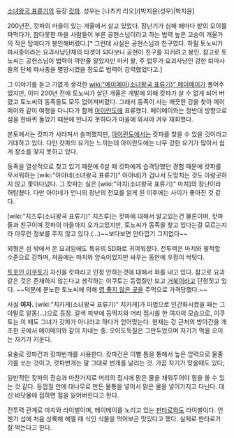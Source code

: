 [[소녀왕국 표류기]]의 등장 [[캇파]]. 성우는 [나츠키 리오]/[박지윤(성우)|박지윤]

200년전, 캇파의 마을이 있는 개울에서 살고 있었다. 장난기가 심해 해마다 밭의 오이를 파먹다가, 참다못한 마을 사람들이 부른 공현스님이라고 하는 법력 높은 고승이 개울가의 작은 탑에다가 봉인해버렸다.[* 그런데 사실은 공현스님과 친구였다. 하필 토노씨가 파사종이라는 요괴사냥단체의 타겟이 되다보니 공현이 친구를 지키려고 봉인. 참고로 토노씨는 공현스님이 법력이 약한줄 알았지만 마키 왈, 주 업무가 요괴사냥인 강한 퇴마사들의 단체 파사종을 멸망시켰을 정도로 법력이 강력했었다고.]

그 이야기를 듣고 가엾게 생각한 [[wiki:"메이메이(소녀왕국 표류기)" 메이메이]]가 풀어주었지만, 이미 200년 전에 토노씨가 살던 개울은 개발에 의해 캇파가 살 수 없게 되어 버렸고 토노씨의 동족들도 모두 없어져버렸다. 그래서 동족이 사는 깨끗한 강을 찾아 메이메이와 같이 여행을 다니다가 함께 [[아이란도]]에 표류했다. 메이메이와는 정반대 방향으로 섬을 한바퀴 돌았기 때문에 만나지 못하다가 마을에 와서야 겨우 재회했다.

본토에서는 캇파가 사라져서 슬퍼했지만, [[아이란도]]에서는 캇파를 찾을 수 있을 것이라고 기대하고 있다. 다만 캇파의 요기는 느끼는데 아이란도에는 너무 강한 요기가 많아서 쉽게 장소를 찾지 못하고 있다.

동족을 열성적으로 찾고 있기 때문에 6살 때 캇파에게 습격당했던 경험 때문에 캇파를 무서워하는 [wiki:"아야네(소녀왕국 표류기)" 아야네]가 겁나서 도망치는 것도 아랑곳하지 않고 쫓아다녔다. 그 캇파는 실은 [wiki:"마치(소녀왕국 표류기)" 마치]의 장난이라 허탕쳤다. 다만 아야네가 언니의 장난의 전모를 알게 된 이후에는 사이가 좋아진 것 같다. 

[wiki:"치즈루(소녀왕국 표류기)" 치즈루]는 캇파에 대해서 알고있는건 물론이며, 캇파들과 친구이며 캇파의 마을까지 오가고있지만, 토노씨가 동족을 찾고 있다는걸 모르는지라 아무런 정보를 주지 않고 있다.(…)~~보다보면 안타깝기 그지없다~~

외형은 섬 밖에서 온 요괴임에도 특유의 SD화로 귀여워졌다. 전투력은 마치와 필적할 수준으로 강하며, 처음에는 마치와 앙숙이었지만 싸우는 동안에 우정이 싹텃다.

[[토호인 이쿠토]]가 자신을 캇파라고 인정 안하는것에 대해서 화를 내고 있다. 참고로 요괴 같은 것은 존재하지 않는다고 생각하는 이쿠토는 등껍질만 보고 [[거북이]]라고 단정짓고 있다. ~~덕분에 분노한 토노씨에 의해 [[영 좋지 않은 곳]]을 주먹으로 가격당했다.~~

사실 '''여자.''' [wiki:"치카게(소녀왕국 표류기)" 치카게]가 마법으로 인간화시켰을 때는 그야말로 알몸(…)으로 등장. 갈색 피부에 등딱지와 머리 접시를 한 여자의 모습으로, 이쿠토는 이 때도 그녀가 갓파가 아니라고 하다가 얻어맞는다. 현재는 강 근처의 방아간을 개조한 곳에서 메이메이와 같이 지내는 중. 오이도둑질은 그만두었으며 자기가 먹을 오이는 자기가 키운다.

요술로 캇파건과 캇파번개를 사용한다. 캇파건은 이빨 틈을 통해서 높은 압력으로 물줄기를 쏘는 것이고, 캇파번개는 말 그대로 번개를 날리는 것. 가끔 자기가 맞을때도 있다;

일반적인 캇파의 전승과 마찬가지로 머리의 접시에 맑은 물을 채워두어야 힘을 쓸 수 있는 것 같다. 등껍질 안에 대나무로 만든 물통을 넣어서 맑은 물을 넣어가지고 다닌다. 대신 바닷물에 접하면 힘을 잃어버린다고 한다.

전투력 관계로 마치와 라이벌이며, 메이메이를 노리고 있는 [[판타로]]와도 라이벌이다. 언젠가 섬에 처음 상륙해 헤멜 때 식인 식물을 먹어보곤 맛있다고 했다. 실제로 판타로가 잘 먹는다고 한다.
